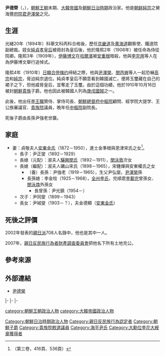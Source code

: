 {{Infobox officeholder
| honorific-prefix    = 子爵
| name                = 尹德榮
| image               = Yun Deok-yeong Portrait.jpg
| imagesize           = 200px
| caption             = 

| office              = [[朝鮮總督府中樞院|朝鮮總督府中樞院]]副議長
| term_start          = 1940年8月26日
| term_end            = {{box|1940年10月18日}}
| predecessor         = {{link-ko|閔丙奭|민병석}}
| successor           = {{link-ko|李軫鎬|이진호 (1867년)}}

|office1 = [[大日本帝國|大日本帝國]][[貴族院|貴族院]]議員
|term_start1 = 1939年
|term_end1 = {{box|1940年}}
|constituency1 = 勅選議員
|monarch1 = 
|predecessor1 = 
|successor1 = 

| birth_date          = {{Birth date|1873|12|27|df=yes}}
| birth_place         = 
| death_date          = {{Death date and age|1940|10|18|1873|12|27|df=yes}}
| death_place         = 

|relatives = 父：尹徹求<br>兄：[[尹澤榮|尹澤榮]]<br>姪女：[[純貞孝皇后|純貞孝皇后]]
|spouse = {{link-ko|金福綏|김복수}}
|children = 
|religion = 
}}

'''尹德榮'''（{{kor|k=윤덕영|hanja=尹德榮|rm=Yun Deok-yeong}}，{{bd|1873年|12月27日|1940年|10月18日}}），[[朝鮮王朝|朝鮮王朝]]末期、[[大韓帝國|大韓帝國]]及[[朝鮮日治時期|朝鮮日治時期]]政治家。他是[[朝鲜純宗|朝鲜純宗]]之舅海豐[[府院君|府院君]][[尹澤榮|尹澤榮]]之兄。

==生涯==
光緒20年（1894年）科舉文科丙科合格後，歷任[[京畿道|京畿道]]及[[黄海道|黄海道]]觀察使、鐵道院副總裁。姪女[[純貞孝皇后|純貞孝皇后]]被冊封為皇后後，他於隆熙2年（1908年）被任命為侍從院卿。隆熙3年（1909年），[[伊藤博文|伊藤博文]]在[[哈爾濱|哈爾濱]]被[[安重根|安重根]]暗殺，他與[[李完用|李完用]]等人在{{link-ko|奬忠壇公園|장충단공원|奬忠壇}}為伊藤博文舉行追悼式。

隆熙4年（1910年）[[日韓合併條约|日韓合併條约]]缔結之際，他與[[尹澤榮|尹澤榮]]、[[閔丙奭|閔丙奭]]等人一起恐嚇[[朝鮮高宗|高宗]]和[[朝鮮純宗|純宗]]，脅迫純宗退位。純貞孝皇后不願意看到韓國滅亡，便將玉璽藏在自己的裙子之下，但他威脅皇后，並奪走了玉璽。由於這個功績，他於1910年10月16日被封[[朝鮮貴族|朝鮮貴族]]子爵。他也因此被韓國人列為[[庚戌國賊|庚戌國賊]]之一。

此後，他出任[[李王職|李王職]]贊侍、掌侍司長、[[朝鮮總督府中樞院|朝鮮總督府中樞院]]顧問、經学院大提学、王公族審議官、[[貴族院|貴族院]]議員，晩年任[[朝鮮總督府中樞院|中樞院]]副院長。

死後子爵由長孫尹強老世襲。

==家庭==
* 妻：貞敬夫人[[安東金氏|安東金氏]]（1872－1950），進士金準根與恩津宋氏之女<ref>{{cite web |title=海平尹氏大同譜 |url=https://www.familysearch.org/search/catalog/1352674 |website=FamilySearch |accessdate=2020-06-25 |archive-date=2021-07-01 |archive-url=https://web.archive.org/web/20210701045004/https://www.familysearch.org/search/catalog/1352674 }}（第三卷，416頁、536頁）</ref>。
** 長子：尹正燮（1892－1929）
** 長媳（元配）：淑夫人[[驪興閔氏|驪興閔氏]]（1892－1911），[[閔泳敦|閔泳敦]]次女
** 長媳（繼配）：淑夫人礪山宋氏（1898－1965），宋鍾燁與安東權氏之女
*** （養）長孫：尹強老（1919－1965），生父尹弘燮。[[尹澤榮|尹澤榮]]孫
*** 長孫媳：李金柱（1925－1968），[[全州李氏|全州李氏]]，完順君[[李載完|李載完]]曾孫女、[[閔泳煥|閔泳煥]]外孫女
**** 長曾孫：尹光鎮（1954－）
** 次子：尹同燮（1899－1943）
** 長女：尹珹燮（1903－？），夫金德顯（[[安東金氏|安東金氏]]）

==死後之評價==
2002年發表的[[親日派|親日派]]708人名錄中，他也是其中一人。

2007年，[[親日反民族行為者財產調查委員會|親日反民族行為者財產調查委員會]]把他名下所有土地充公。

==參考來源==
{{reflist}}

== 外部連結 ==
*[http://encykorea.aks.ac.kr/Contents/Index?contents_id=E0042274 尹德榮] {{Wayback|url=http://encykorea.aks.ac.kr/Contents/Index?contents_id=E0042274 |date=20160307052544 }}{{ko}}

{{start box}}
{{s-par}}
|-
{{s-before|{{link-ko|閔丙奭|민병석}} }}
{{s-title|[[朝鮮總督府中樞院|朝鮮總督府中樞院]]副議長|1940年}}
{{s-after|{{link-ko|李軫鎬|이진호 (1867년)}} }}
|-
{{S-reg|other}}
|-
{{s-new|敘爵}}
{{s-title|[[朝鮮貴族_(日治時期)|尹（德榮）子爵家]]<br>（第1代）|1910年－1940年}}
{{s-after|{{link-ko|尹强老|윤강로}} }}
{{end box}}

{{DEFAULTSORT:Yun Deok-yeong}}
[[category:朝鮮王朝政治人物|category:朝鮮王朝政治人物]]
[[category:大韓帝國政治人物|category:大韓帝國政治人物]]
[[Category:朝鮮日治時期政治人物|Category:朝鮮日治時期政治人物]]
[[Category:親日反民族行為認定者|Category:親日反民族行為認定者]]
[[Category:朝鮮子爵|Category:朝鮮子爵]]
[[Category:貴族院敕選議員|Category:貴族院敕選議員]]
[[Category:海平尹氏|Category:海平尹氏]]
[[Category:大勳位李花大綬章獲得者|Category:大勳位李花大綬章獲得者]]